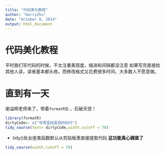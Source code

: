 ```yaml
---
title: "代码美化教程"
author: "HarryZhu"
date: "October 8, 2014"
output: html_document
---
```


# 代码美化教程
平时我们写代码的时候，不太注重美观度，缩进和间隔都没注意
如果写完直接给其他人读，读者基本都头疼。而修改格式又花费很多时间，大多数人不愿意做。

# 直到有一天
谢溢辉老师来了，带着```formatR包``` ，石破天惊！

```r
library(formatR)
dirtyCode<- c("写得歪扭歪扭的码代")
tidy_source(text= dirtyCode,width.cutoff = 70)
```

* tidy()处女座类函数默认从剪贴板里直接提取代码
**这功能真心碉堡了**
```r
tidy_source(width.cutoff = 70)
```
